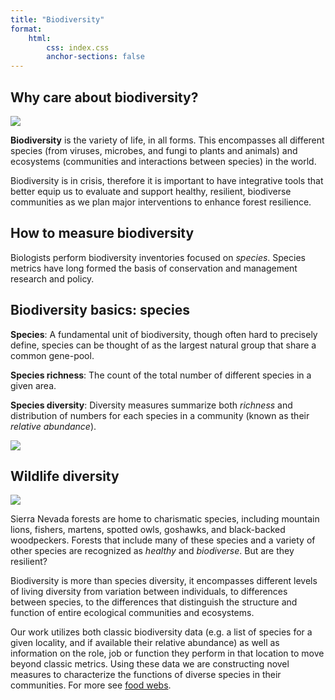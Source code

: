 ```yaml
---
title: "Biodiversity"
format: 
    html:
        css: index.css
        anchor-sections: false
---
```


## Why care about biodiversity?

![](images/Plant_Picture_Collage.png){fig-align="center"}

**Biodiversity** is the variety of life, in all forms. This encompasses all different species (from viruses, microbes, and fungi to plants and animals) and ecosystems (communities and interactions between species) in the world.

Biodiversity is in crisis, therefore it is important to have integrative tools that better equip us to evaluate and support healthy, resilient, biodiverse communities as we plan major interventions to enhance forest resilience.

## How to measure biodiversity
Biologists perform biodiversity inventories focused on *species*.  Species metrics have long formed the basis of conservation and management research and policy.

::: callout-tip
## Biodiversity basics: species

**Species**: A fundamental unit of biodiversity, though often hard to precisely define, species can be thought of as the largest natural group that share a common gene-pool.

**Species richness**: The count of the total number of different species in a given area.

**Species diversity**: Diversity measures summarize both *richness* and distribution of numbers for each species in a community (known as their *relative abundance*).

![](SVG_images/mushroom.svg){fig-align="center"}
:::

## Wildlife diversity

![](images/animal_collage.png){fig-align="center"}

Sierra Nevada forests are home to charismatic species, including mountain lions, fishers, martens, spotted owls, goshawks, and black-backed woodpeckers. Forests that include many of these species and a variety of other species are recognized as *healthy* and *biodiverse*. But are they resilient?

Biodiversity is more than species diversity, it encompasses different levels of living diversity from variation between individuals, to differences between species, to the differences that distinguish the structure and function of entire ecological communities and ecosystems.

Our work utilizes both classic biodiversity data (e.g. a list of species for a given locality, and if available their relative abundance) as well as information on the role, job or function they perform in that location to move beyond classic metrics. Using these data we are constructing novel measures to characterize the functions of diverse species in their communities. For more see [food webs](foodweb.qmd).
